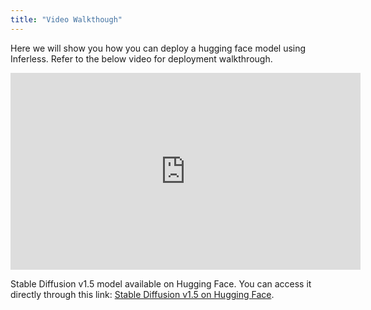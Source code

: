 ```yaml
---
title: "Video Walkthough"
---
```


Here we will show you how you can deploy a hugging face model using Inferless. Refer to the below video for deployment walkthrough.

<iframe width="560" height="315" src="https://www.youtube.com/embed/XGeKc76Q4B8?si=rPsamSNRB-E4ap-1" title="YouTube video player" frameborder="0" allow="accelerometer; autoplay; clipboard-write; encrypted-media; gyroscope; picture-in-picture; web-share" referrerpolicy="strict-origin-when-cross-origin" allowfullscreen></iframe>


Stable Diffusion v1.5 model available on Hugging Face. You can access it directly through this link: [Stable Diffusion v1.5 on Hugging Face](https://huggingface.co/runwayml/stable-diffusion-v1-5).
